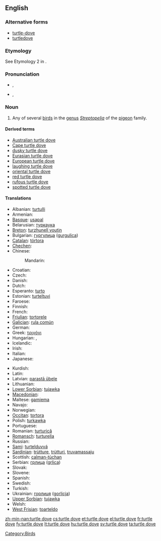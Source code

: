 {{wikipedia}}
==English==

===Alternative forms===
* [[turtle-dove]]
* [[turtledove]]

===Etymology===
See Etymology 2 in {{term|turtle#Etymology 2|turtle}}.

===Pronunciation===
* {{a|UK}} {{IPA|/ˈtɜːtəldʌv/}}, {{SAMPA|/"t3:t@ldVv/}}
* {{a|US}} {{IPA|/ˈtɝtəldʌv/}}, {{SAMPA|/"t3`t@ldVv/}}

===Noun===
{{en-noun|sg=[[turtle]] [[dove]]}}

# Any of several [[bird]]s in the [[genus]] ''[[Streptopelia]]'' of the [[pigeon]] family.

====Derived terms====
* [[Australian turtle dove]]
* [[Cape turtle dove]]
* [[dusky turtle dove]]
* [[Eurasian turtle dove]]
* [[European turtle dove]]
* [[laughing turtle dove]]
* [[oriental turtle dove]]
* [[red turtle dove]]
* [[rufous turtle dove]]
* [[spotted turtle dove]]

====Translations====
{{trans-top|bird}}
* Albanian: [[turtulli]]
* Armenian: {{t-|hy|տատրակ|tr=tatrak}}
* [[Basque]]: [[usapal]]
* Belarusian: [[туркаука]]
* [[Breton]]: [[turzhunell voutin]]
* Bulgarian: [[гургулица]] ([[gurgulica]])
* [[Catalan]]: [[tórtora]]
* [[Chechen]]: {{tø|ce|къор-кхокха}}
* Chinese:
*: Mandarin: {{t|zh|欧斑鸠|tr=ōubānjiū|sc=Hani}}
* Croatian: {{t-|hr|grlica|f|alt=gȑlica}}
* Czech: {{t+|cs|hrdlička|f}}
* Danish: {{t|da|turteldue}}
* Dutch: {{t+|nl|tortelduif|f}}
* Esperanto: [[turto]]
* Estonian: [[turteltuvi]]
* Faroese: {{t|fo|turtildúgva}}
* Finnish: {{t+|fi|turturikyyhky}}
* French: {{t+|fr|tourterelle|f}}
* [[Friulian]]: [[tortorele]]
* [[Galician]]: [[rula común]]
* German: {{t+|de|Turteltaube|f}}
* Greek: [[τριγόνι]] '' ''
* Hungarian: {{t-|hu|vadgerle}}, {{t+|hu|gerle}}
* Icelandic: {{t+|is|turtildúfa}}
* Irish: {{t-|ga|fearán|xs=Irish}}
* Italian: {{t+|it|tortora|f}}
* Japanese: {{t|ja|コキジバト|tr=kokijibato|sc=Jpan}}
{{trans-mid}}
* Kurdish: {{t+|ku|qumrî|f}}
* Latin: {{t-|la|turtur|m}}
* Latvian: [[parastā ūbele]]
* Lithuanian: {{t+|lt|purplelis|xs=Lithuanian}}
* [[Lower Sorbian]]: [[tujawka]]
* [[Macedonian]]: {{t-|mk|грлица|f|tr=g'rlica}}
* Maltese: [[gamiema]]
* Navajo: {{tø|nv|hasbídí}}
* Norwegian: {{t|no|turteldue}}
* [[Occitan]]: [[tortora]]
* Polish: [[turkawka]] '' ''
* Portuguese: {{t+|pt|rola}}
* Romanian: [[turturică]]
* [[Romansch]]: [[turturella]]
* Russian: {{t+|ru|горлица|f|dc=Cyrl|tr=górlica}}
* [[Sami]]: [[turtelduvvá]]
* [[Sardinian]]: [[trùtture]], [[trùtturi]], [[truvamassaju]]
* Scottish: [[calman-tùchan]]
* Serbian: [[грлица]] ([[grlica]])
* Slovak: {{t-|sk|hrdlička}}
* Slovene: {{t+|sl|grlica|f}}
* Spanish: {{t+|es|tórtola|f}}
* Swedish: {{t+|sv|turturduva}}
* Turkish: {{t+|tr|üveyik}}
* Ukrainian: [[горлиця]] ([[gorlicja]])
* [[Upper Sorbian]]: [[tujawka]]
* Welsh: {{t-|cy|turtur|xs=Welsh}}
* [[West Frisian]]: [[toarteldo]]
{{trans-bottom}}

[[Category:Birds]]

[[zh-min-nan:turtle dove]]
[[cs:turtle dove]]
[[et:turtle dove]]
[[el:turtle dove]]
[[fr:turtle dove]]
[[fy:turtle dove]]
[[lt:turtle dove]]
[[hu:turtle dove]]
[[sv:turtle dove]]
[[ta:turtle dove]]